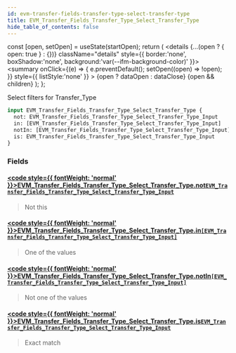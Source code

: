 ```yaml
---
id: evm-transfer-fields-transfer-type-select-transfer-type
title: EVM_Transfer_Fields_Transfer_Type_Select_Transfer_Type
hide_table_of_contents: false
---
```







  const [open, setOpen] = useState(startOpen);
  return (
    <details {...(open ? { open: true } : {})} className="details" style={{ border:'none', boxShadow:'none', background:'var(--ifm-background-color)' }}>
      <summary
        onClick={(e) => {
          e.preventDefault();
          setOpen((open) => !open);
        }}
        style={{ listStyle:'none' }}
      >
      {open ? dataOpen : dataClose}
      </summary>
      {open && children}
    </details>
  );
};










Select filters for Transfer_Type


```graphql
input EVM_Transfer_Fields_Transfer_Type_Select_Transfer_Type {
  not: EVM_Transfer_Fields_Transfer_Type_Select_Transfer_Type_Input
  in: [EVM_Transfer_Fields_Transfer_Type_Select_Transfer_Type_Input]
  notIn: [EVM_Transfer_Fields_Transfer_Type_Select_Transfer_Type_Input]
  is: EVM_Transfer_Fields_Transfer_Type_Select_Transfer_Type_Input
}
```




### Fields

#### [<code style={{ fontWeight: 'normal' }}>EVM_Transfer_Fields_Transfer_Type_Select_Transfer_Type.<b>not</b></code>](#)<Bullet />[`EVM_Transfer_Fields_Transfer_Type_Select_Transfer_Type_Input`](/docs/graphql-reference/enums/evm-transfer-fields-transfer-type-select-transfer-type-input) <Badge class="badge badge--secondary" text="enum"/> 
> 
> 
> Not this
> 

#### [<code style={{ fontWeight: 'normal' }}>EVM_Transfer_Fields_Transfer_Type_Select_Transfer_Type.<b>in</b></code>](#)<Bullet />[`[EVM_Transfer_Fields_Transfer_Type_Select_Transfer_Type_Input]`](/docs/graphql-reference/enums/evm-transfer-fields-transfer-type-select-transfer-type-input) <Badge class="badge badge--secondary" text="list"/> <Badge class="badge badge--secondary" text="enum"/> 
> 
> 
> One of the values
> 

#### [<code style={{ fontWeight: 'normal' }}>EVM_Transfer_Fields_Transfer_Type_Select_Transfer_Type.<b>notIn</b></code>](#)<Bullet />[`[EVM_Transfer_Fields_Transfer_Type_Select_Transfer_Type_Input]`](/docs/graphql-reference/enums/evm-transfer-fields-transfer-type-select-transfer-type-input) <Badge class="badge badge--secondary" text="list"/> <Badge class="badge badge--secondary" text="enum"/> 
> 
> 
> Not one of the values
> 

#### [<code style={{ fontWeight: 'normal' }}>EVM_Transfer_Fields_Transfer_Type_Select_Transfer_Type.<b>is</b></code>](#)<Bullet />[`EVM_Transfer_Fields_Transfer_Type_Select_Transfer_Type_Input`](/docs/graphql-reference/enums/evm-transfer-fields-transfer-type-select-transfer-type-input) <Badge class="badge badge--secondary" text="enum"/> 
> 
> 
> Exact match
> 



